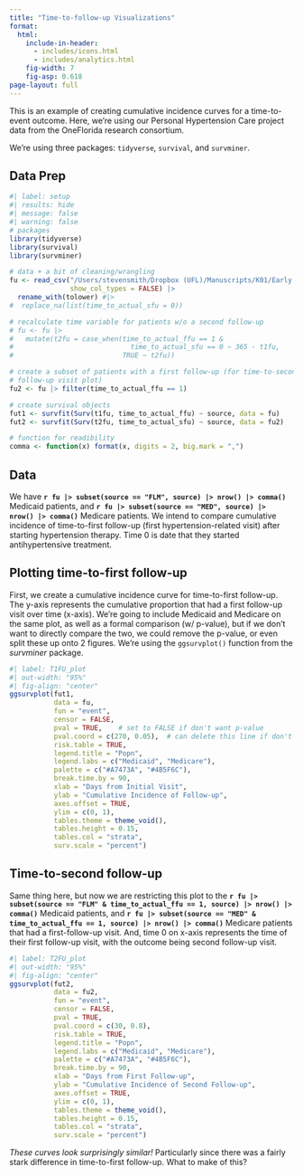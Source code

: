 ```yaml
---
title: "Time-to-follow-up Visualizations"
format:
  html:
    include-in-header: 
      - includes/icons.html
      - includes/analytics.html
    fig-width: 7
    fig-asp: 0.618
page-layout: full
---
```



This is an example of creating cumulative incidence curves for a time-to-event outcome. Here, we're using our Personal Hypertension Care project data from the OneFlorida research consortium. 

We're using three packages:  `tidyverse`, `survival`, and `survminer`. 

## Data Prep

```r
#| label: setup
#| results: hide
#| message: false
#| warning: false
# packages
library(tidyverse)
library(survival)
library(survminer)

# data + a bit of cleaning/wrangling
fu <- read_csv("/Users/stevensmith/Dropbox (UFL)/Manuscripts/K01/Early Patterns of Care/data/tfu_visualization.csv",
               show_col_types = FALSE) |> 
  rename_with(tolower) #|> 
#  replace_na(list(time_to_actual_sfu = 0))

# recalculate time variable for patients w/o a second follow-up
# fu <- fu |> 
#   mutate(t2fu = case_when(time_to_actual_ffu == 1 & 
#                             time_to_actual_sfu == 0 ~ 365 - t1fu, 
#                           TRUE ~ t2fu))

# create a subset of patients with a first follow-up (for time-to-second
# follow-up visit plot)
fu2 <- fu |> filter(time_to_actual_ffu == 1)

# create survival objects
fut1 <- survfit(Surv(t1fu, time_to_actual_ffu) ~ source, data = fu)
fut2 <- survfit(Surv(t2fu, time_to_actual_sfu) ~ source, data = fu2)

# function for readibility
comma <- function(x) format(x, digits = 2, big.mark = ",")
```

## Data

We have **`r fu |> subset(source == "FLM", source) |> nrow() |> comma()`** Medicaid patients, and **`r fu |> subset(source == "MED", source) |> nrow() |> comma()`** Medicare patients. We intend to compare cumulative incidence of time-to-first follow-up (first hypertension-related visit) after starting hypertension therapy. Time 0 is date that they started antihypertensive treatment.   

## Plotting time-to-first follow-up

First, we create a cumulative incidence curve for time-to-first follow-up. The y-axis represents the cumulative proportion that had a first follow-up visit over time (x-axis). We're going to include Medicaid and Medicare on the same plot, as well as a formal comparison (w/ p-value), but if we don't want to directly compare the two, we could remove the p-value, or even split these up onto 2 figures. We're using the `ggsurvplot()` function from the *survminer* package. 

```r
#| label: T1FU_plot
#| out-width: "95%"
#| fig-align: "center"
ggsurvplot(fut1, 
           data = fu, 
           fun = "event", 
           censor = FALSE,
           pval = TRUE,    # set to FALSE if don't want p-value
           pval.coord = c(270, 0.05),  # can delete this line if don't want p-value
           risk.table = TRUE, 
           legend.title = "Popn", 
           legend.labs = c("Medicaid", "Medicare"),
           palette = c("#A7473A", "#4B5F6C"), 
           break.time.by = 90, 
           xlab = "Days from Initial Visit", 
           ylab = "Cumulative Incidence of Follow-up",
           axes.offset = TRUE,
           ylim = c(0, 1),
           tables.theme = theme_void(),
           tables.height = 0.15,
           tables.col = "strata",
           surv.scale = "percent")
```


## Time-to-second follow-up

Same thing here, but now we are restricting this plot to the **`r fu |> subset(source == "FLM" & time_to_actual_ffu == 1, source) |> nrow() |> comma()`** Medicaid patients, and **`r fu |> subset(source == "MED" & time_to_actual_ffu == 1, source) |> nrow() |> comma()`** Medicare patients that had a first-follow-up visit. And, time 0 on x-axis represents the time of their first follow-up visit, with the outcome being second follow-up visit.

```r
#| label: T2FU_plot
#| out-width: "95%"
#| fig-align: "center"
ggsurvplot(fut2, 
           data = fu2, 
           fun = "event", 
           censor = FALSE,
           pval = TRUE, 
           pval.coord = c(30, 0.8),
           risk.table = TRUE, 
           legend.title = "Popn", 
           legend.labs = c("Medicaid", "Medicare"),
           palette = c("#A7473A", "#4B5F6C"), 
           break.time.by = 90, 
           xlab = "Days from First Follow-up", 
           ylab = "Cumulative Incidence of Second Follow-up",
           axes.offset = TRUE,
           ylim = c(0, 1),
           tables.theme = theme_void(),
           tables.height = 0.15,
           tables.col = "strata",
           surv.scale = "percent")
```

*These curves look surprisingly similar!* Particularly since there was a fairly stark difference in time-to-first follow-up. What to make of this?
